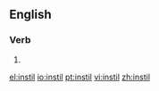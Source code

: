 ==English==

===Verb===
{{en-verb|instill|ing}}

# {{alternative spelling of|instill}}

[[el:instil]]
[[io:instil]]
[[pt:instil]]
[[vi:instil]]
[[zh:instil]]